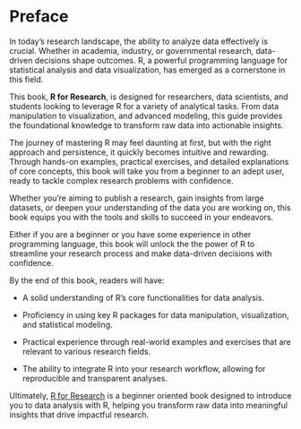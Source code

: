 # Preface {.unnumbered}

In today’s research landscape, the ability to analyze data effectively is crucial. Whether in academia, industry, or governmental research, data-driven decisions shape outcomes. R, a powerful programming language for statistical analysis and data visualization, has emerged as a cornerstone in this field.

This book, **R for Research**, is designed for researchers, data scientists, and students looking to leverage R for a variety of analytical tasks. From data manipulation to visualization, and advanced modeling, this guide provides the foundational knowledge to transform raw data into actionable insights.

The journey of mastering R may feel daunting at first, but with the right approach and persistence, it quickly becomes intuitive and rewarding. Through hands-on examples, practical exercises, and detailed explanations of core concepts, this book will take you from a beginner to an adept user, ready to tackle complex research problems with confidence.

Whether you're aiming to publish a research, gain insights from large datasets, or deepen your understanding of the data you are working on, this book equips you with the tools and skills to succeed in your endeavors. 

Either if you are a beginner or you have some experience in other programming language, this book will unlock the the power of R to streamline your research process and make data-driven decisions with confidence.

By the end of this book, readers will have:

-  A solid understanding of R’s core functionalities for data analysis.

-  Proficiency in using key R packages for data manipulation, visualization, and statistical modeling.

-  Practical experience through real-world examples and exercises that are relevant to various research fields.

-  The ability to integrate R into your research workflow, allowing for reproducible and transparent analyses.


Ultimately, [R for Research](https://r4r.olamideadu.com/) is a beginner oriented book designed to introduce you to data analysis with R, helping you transform raw data into meaningful insights that drive impactful research.
